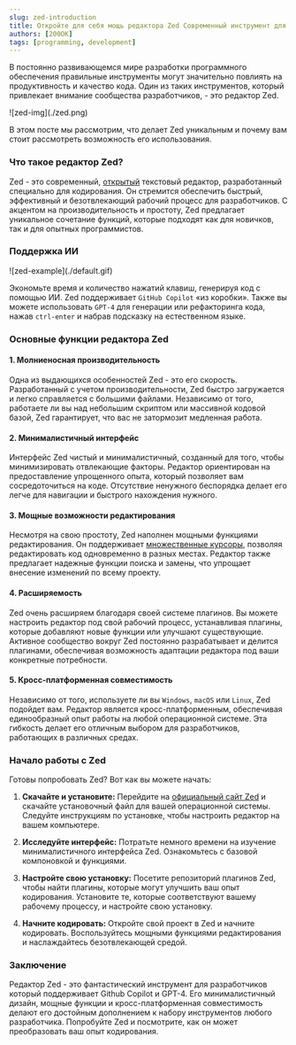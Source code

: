 ```yaml
---
slug: zed-introduction
title: Откройте для себя мощь редактора Zed Современный инструмент для программистов
authors: [200OK]
tags: [programming, development]
---
```


В постоянно развивающемся мире разработки программного обеспечения правильные инструменты могут значительно повлиять на продуктивность и качество кода. Один из таких инструментов, который привлекает внимание сообщества разработчиков, - это редактор Zed.

<div class="text--center">
![zed-img](./zed.png)
</div>

В этом посте мы рассмотрим, что делает Zed уникальным и почему вам стоит рассмотреть возможность его использования.

### Что такое редактор Zed?

Zed - это современный, [открытый](https://github.com/zed-industries/zed) текстовый редактор, разработанный специально для кодирования. Он стремится обеспечить быстрый, эффективный и безотвлекающий рабочий процесс для разработчиков. С акцентом на производительность и простоту, Zed предлагает уникальное сочетание функций, которые подходят как для новичков, так и для опытных программистов.

### Поддержка ИИ

<div class="text--center">
![zed-example](./default.gif)
</div>

Экономьте время и количество нажатий клавиш, генерируя код с помощью ИИ. Zed поддерживает `GitHub Copilot` «из коробки». Также вы можете использовать `GPT-4` для генерации или рефакторинга кода, нажав `ctrl-enter` и набрав подсказку на естественном языке.

### Основные функции редактора Zed

#### 1. Молниеносная производительность

Одна из выдающихся особенностей Zed - это его скорость. Разработанный с учетом производительности, Zed быстро загружается и легко справляется с большими файлами. Независимо от того, работаете ли вы над небольшим скриптом или массивной кодовой базой, Zed гарантирует, что вас не затормозит медленная работа.

#### 2. Минималистичный интерфейс

Интерфейс Zed чистый и минималистичный, созданный для того, чтобы минимизировать отвлекающие факторы. Редактор ориентирован на предоставление упрощенного опыта, который позволяет вам сосредоточиться на коде. Отсутствие ненужного беспорядка делает его легче для навигации и быстрого нахождения нужного.

#### 3. Мощные возможности редактирования

Несмотря на свою простоту, Zed наполнен мощными функциями редактирования. Он поддерживает [множественные курсоры](https://zed.dev/docs/assistant-panel?highlight=cursor#multiple-cursor-demo), позволяя редактировать код одновременно в разных местах. Редактор также предлагает надежные функции поиска и замены, что упрощает внесение изменений по всему проекту.

#### 4. Расширяемость

Zed очень расширяем благодаря своей системе плагинов. Вы можете настроить редактор под свой рабочий процесс, устанавливая плагины, которые добавляют новые функции или улучшают существующие. Активное сообщество вокруг Zed постоянно разрабатывает и делится плагинами, обеспечивая возможность адаптации редактора под ваши конкретные потребности.

#### 5. Кросс-платформенная совместимость

Независимо от того, используете ли вы `Windows`, `macOS` или `Linux`, Zed подойдет вам. Редактор является кросс-платформенным, обеспечивая единообразный опыт работы на любой операционной системе. Эта гибкость делает его отличным выбором для разработчиков, работающих в различных средах.

### Начало работы с Zed

Готовы попробовать Zed? Вот как вы можете начать:

1. **Скачайте и установите:** Перейдите на [официальный сайт Zed](https://zed.dev) и скачайте установочный файл для вашей операционной системы. Следуйте инструкциям по установке, чтобы настроить редактор на вашем компьютере.

2. **Исследуйте интерфейс:** Потратьте немного времени на изучение минималистичного интерфейса Zed. Ознакомьтесь с базовой компоновкой и функциями.

3. **Настройте свою установку:** Посетите репозиторий плагинов Zed, чтобы найти плагины, которые могут улучшить ваш опыт кодирования. Установите те, которые соответствуют вашему рабочему процессу, и настройте свою установку.

4. **Начните кодировать:** Откройте свой проект в Zed и начните кодировать. Воспользуйтесь мощными функциями редактирования и наслаждайтесь безотвлекающей средой.

### Заключение

Редактор Zed - это фантастический инструмент для разработчиков который поддерживает Github Copilot и GPT-4. Его минималистичный дизайн, мощные функции и кросс-платформенная совместимость делают его достойным дополнением к набору инструментов любого разработчика. Попробуйте Zed и посмотрите, как он может преобразовать ваш опыт кодирования.

